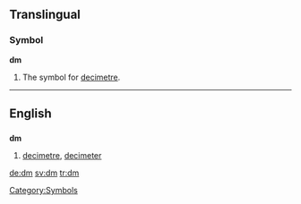 {{see|DM}}
{{wikipedia}}
==Translingual==

===Symbol===
'''dm'''

# {{italbrac|metrology}} The symbol for [[decimetre]].

----

==English==

==={{abbreviation}}===
'''dm'''

# [[decimetre]], [[decimeter]]




[[Category:Symbols]]

[[de:dm]]
[[sv:dm]]
[[tr:dm]]